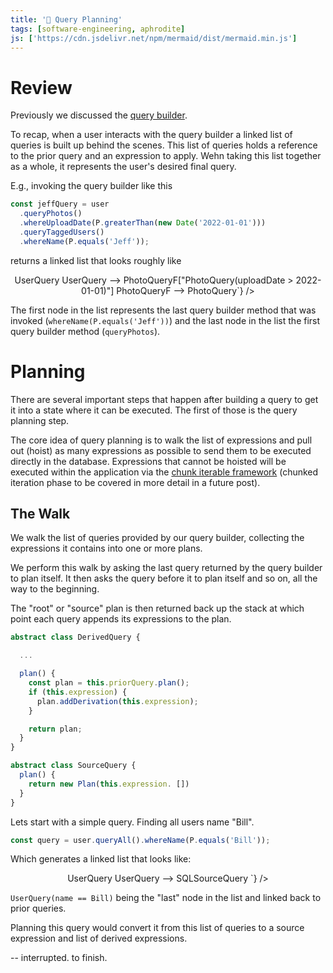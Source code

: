 ```yaml
---
title: '📝 Query Planning'
tags: [software-engineering, aphrodite]
js: ['https://cdn.jsdelivr.net/npm/mermaid/dist/mermaid.min.js']
---
```



# Review

Previously we discussed the [query builder](./2022-05-26-query-builder).

To recap, when a user interacts with the query builder a linked list of queries is built up behind the scenes. This list of queries holds a reference to the prior query and an expression to apply. Wehn taking this list together as a whole, it represents the user's desired final query.

E.g., invoking the query builder like this

```typescript
const jeffQuery = user
  .queryPhotos()
  .whereUploadDate(P.greaterThan(new Date('2022-01-01')))
  .queryTaggedUsers()
  .whereName(P.equals('Jeff'));
```

returns a linked list that looks roughly like

<center>
  <Mermaid
    id="one"
    chart={`graph LR
UserQueryF["UserQuery(name == Jeff)"] --> UserQuery
UserQuery --> PhotoQueryF["PhotoQuery(uploadDate > 2022-01-01)"]
PhotoQueryF --> PhotoQuery`}
  />
</center>

The first node in the list represents the last query builder method that was invoked (`whereName(P.equals('Jeff'))`) and the last node in the list the first query builder method (`queryPhotos`).

# Planning

There are several important steps that happen after building a query to get it into a state where it can be executed. The first of those is the query planning step.

The core idea of query planning is to walk the list of expressions and pull out (hoist) as many expressions as possible to send them to be executed directly in the database. Expressions that cannot be hoisted will be executed within the application via the [chunk iterable framework](./2022-05-26-chunk-iterable) (chunked iteration phase to be covered in more detail in a future post).

## The Walk

We walk the list of queries provided by our query builder, collecting the expressions it contains into one or more plans.

We perform this walk by asking the last query returned by the query builder to plan itself. It then asks the query before it to plan itself and so on, all the way to the beginning.

The "root" or "source" plan is then returned back up the stack at which point each query appends its expressions to the plan.

```typescript
abstract class DerivedQuery {

  ...

  plan() {
    const plan = this.priorQuery.plan();
    if (this.expression) {
      plan.addDerivation(this.expression);
    }

    return plan;
  }
}

abstract class SourceQuery {
  plan() {
    return new Plan(this.expression. [])
  }
}
```

Lets start with a simple query. Finding all users name "Bill".

```javascript
const query = user.queryAll().whereName(P.equals('Bill'));
```

Which generates a linked list that looks like:

<center>
  <Mermaid
    id="twp"
    chart={`graph LR
UserQueryF["UserQuery(name == Bill)"] --> UserQuery
UserQuery --> SQLSourceQuery
`}
  />
</center>

`UserQuery(name == Bill)` being the "last" node in the list and linked back to prior queries.

Planning this query would convert it from this list of queries to a source expression and list of derived expressions.

-- interrupted. to finish.
